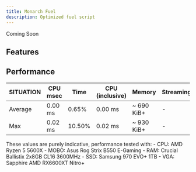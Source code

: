 ---
title: Monarch Fuel
description: Optimized fuel script
---

Coming Soon

<GithubInfo 
  owner="Monarch-Development" 
  repo="mnr_fuel" 
  className="border border-purple-600 rounded-md p-4 bg-gradient-to-r from-purple-600 to-black no-underline"
/>

## Features


## Performance

| **SITUATION**  | **CPU msec** | **Time** | **CPU (inclusive)** | **Memory**  | **Streaming** |
| -------------- | ------------ | -------- | ------------------- | ----------- | ------------- |
| Average        | 0.00 ms      | 0.65%    | 0.00 ms             | ~ 690 KiB+  | -             |
| Max            | 0.02 ms      | 10.50%   | 0.02 ms             | ~ 930 KiB+  | -             |

<Callout title="ATTENTION" type="warn">
  These values are purely indicative, performance tested with:
  - CPU: AMD Ryzen 5 5600X
  - MOBO: Asus Rog Strix B550 E-Gaming
  - RAM: Crucial Ballistix 2x8GB CL16 3600MHz
  - SSD: Samsung 970 EVO+ 1TB
  - VGA: Sapphire AMD RX6600XT Nitro+
</Callout>
